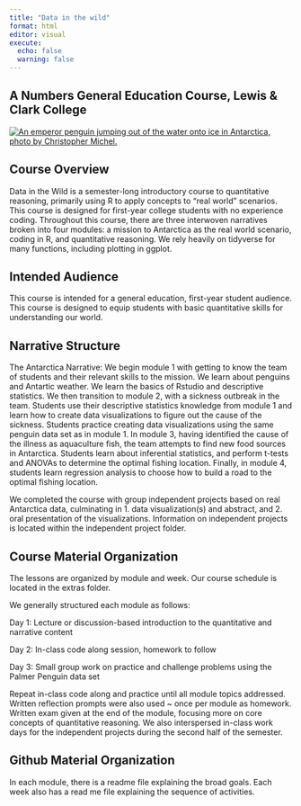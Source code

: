 ```yaml
---
title: "Data in the wild"
format: html
editor: visual
execute:
  echo: false
  warning: false
---
```


## A Numbers General Education Course, Lewis & Clark College

[![An emperor penguin jumping out of the water onto ice in Antarctica, photo by Christopher Michel.](penguin_water.jpg)](https://commons.wikimedia.org/wiki/File:Penguin_in_Antarctica_jumping_out_of_the_water.jpg)

## Course Overview

Data in the Wild is a semester-long introductory course to quantitative reasoning, primarily using R to apply concepts to "real world" scenarios. This course is designed for first-year college students with no experience coding. Throughout this course, there are three interwoven narratives broken into four modules: a mission to Antarctica as the real world scenario, coding in R, and quantitative reasoning. We rely heavily on tidyverse for many functions, including plotting in ggplot.

## Intended Audience

This course is intended for a general education, first-year student audience. This course is designed to equip students with basic quantitative skills for understanding our world.

## Narrative Structure

The Antarctica Narrative: We begin module 1 with getting to know the team of students and their relevant skills to the mission. We learn about penguins and Antartic weather. We learn the basics of Rstudio and descriptive statistics. We then transition to module 2, with a sickness outbreak in the team. Students use their descriptive statistics knowledge from module 1 and learn how to create data visualizations to figure out the cause of the sickness. Students practice creating data visualizations using the same penguin data set as in module 1. In module 3, having identified the cause of the illness as aquaculture fish, the team attempts to find new food sources in Antarctica. Students learn about inferential statistics, and perform t-tests and ANOVAs to determine the optimal fishing location. Finally, in module 4, students learn regression analysis to choose how to build a road to the optimal fishing location.

We completed the course with group independent projects based on real Antarctica data, culminating in 1. data visualization(s) and abstract, and 2. oral presentation of the visualizations. Information on independent projects is located within the independent project folder.

## Course Material Organization

The lessons are organized by module and week. Our course schedule is located in the extras folder.

We generally structured each module as follows:

Day 1: Lecture or discussion-based introduction to the quantitative and narrative content

Day 2: In-class code along session, homework to follow

Day 3: Small group work on practice and challenge problems using the Palmer Penguin data set

Repeat in-class code along and practice until all module topics addressed. Written reflection prompts were also used \~ once per module as homework. Written exam given at the end of the module, focusing more on core concepts of quantitative reasoning. We also interspersed in-class work days for the independent projects during the second half of the semester.

## Github Material Organization

In each module, there is a readme file explaining the broad goals. Each week also has a read me file explaining the sequence of activities.
